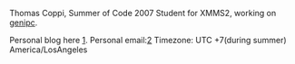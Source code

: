 Thomas Coppi, Summer of Code 2007 Student for XMMS2,  working on [[Summer of Code 2007/Generated IPC | genipc]].

Personal blog here [http://thisnukes4u.net/blog]. Personal email:[mailto:tcoppi@gmail.com]
Timezone: UTC +7(during summer) America/LosAngeles